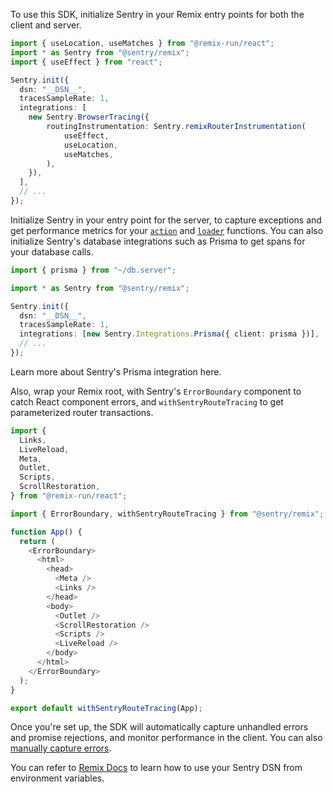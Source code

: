 To use this SDK, initialize Sentry in your Remix entry points for both the client and server.

```typescript {filename: entry.client.tsx}
import { useLocation, useMatches } from "@remix-run/react";
import * as Sentry from "@sentry/remix";
import { useEffect } from "react";

Sentry.init({
  dsn: "__DSN__",
  tracesSampleRate: 1,
  integrations: [
    new Sentry.BrowserTracing({
        routingInstrumentation: Sentry.remixRouterInstrumentation(
            useEffect,
            useLocation,
            useMatches,
        ),
    }),
  ],
  // ...
});
```

Initialize Sentry in your entry point for the server, to capture exceptions and get performance metrics for your [`action`](https://remix.run/docs/en/v1/api/conventions#action) and [`loader`](https://remix.run/docs/en/v1/api/conventions#loader) functions. You can also initialize Sentry's database integrations such as Prisma to get spans for your database calls.

```typescript {filename: entry.server.tsx}
import { prisma } from "~/db.server";

import * as Sentry from "@sentry/remix";

Sentry.init({
  dsn: "__DSN__",
  tracesSampleRate: 1,
  integrations: [new Sentry.Integrations.Prisma({ client: prisma })],
  // ...
});
```

<Note>    

Learn more about Sentry's Prisma integration <Link to="/platforms/node/performance/database/opt-in/#prisma-orm-integration">here</Link>.

</Note>

Also, wrap your Remix root, with Sentry's `ErrorBoundary` component to catch React component errors, and `withSentryRouteTracing` to get parameterized router transactions.

```typescript {filename: root.tsx}
import {
  Links,
  LiveReload,
  Meta,
  Outlet,
  Scripts,
  ScrollRestoration,
} from "@remix-run/react";

import { ErrorBoundary, withSentryRouteTracing } from "@sentry/remix";

function App() {
  return (
    <ErrorBoundary>
      <html>
        <head>
          <Meta />
          <Links />
        </head>
        <body>
          <Outlet />
          <ScrollRestoration />
          <Scripts />
          <LiveReload />
        </body>
      </html>
    </ErrorBoundary>
  );
}

export default withSentryRouteTracing(App);
```

Once you're set up, the SDK will automatically capture unhandled errors and promise rejections, and monitor performance in the client. You can also [manually capture errors](/platforms/javascript/guides/remix/usage).

  
<Note>

You can refer to <a href="https://remix.run/docs/en/v1/guides/envvars#browser-environment-variables">Remix Docs</a> to learn how to use your Sentry DSN from environment variables.

</Note>